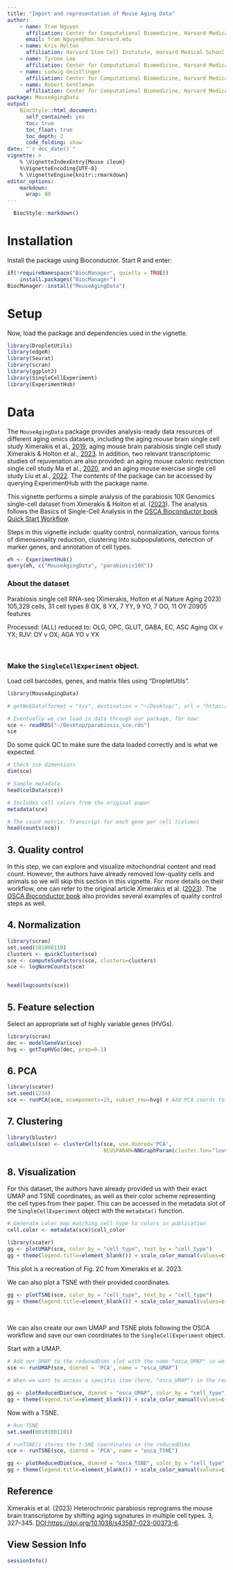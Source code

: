 ```yaml
---
title: "Import and representation of Mouse Aging Data"
author: 
    - name: Tram Nguyen
      affiliation: Center for Computational Biomedicine, Harvard Medical School
      email: Tram_Nguyen@hms.harvard.edu
    - name: Kris Holton
      affiliation: Harvard Stem Cell Institute, Harvard Medical School
    - name: Tyrone Lee
      affiliation: Center for Computational Biomedicine, Harvard Medical School
    - name: Ludwig Geistlinger
      affiliation: Center for Computational Biomedicine, Harvard Medical School
    - name: Robert Gentleman
      affiliation: Center for Computational Biomedicine, Harvard Medical School
package: MouseAgingData
output:
    BiocStyle::html_document:
      self_contained: yes 
      toc: true
      toc_float: true
      toc_depth: 2
      code_folding: show
date: "`r doc_date()`"
vignette: >
    % \VignetteIndexEntry{Mouse ileum}
    %\VignetteEncoding{UTF-8}
    % \VignetteEngine{knitr::rmarkdown}
editor_options: 
    markdown: 
      wrap: 80
---
```


```r
  BiocStyle::markdown()
```

# Installation

Install the package using Bioconductor. Start R and enter:

```r
if(!requireNamespace("BiocManager", quietly = TRUE))
    install.packages("BiocManager")
BiocManager::install("MouseAgingData")
```

# Setup

Now, load the package and dependencies used in the vignette.

```r
library(DropletUtils)
library(edgeR)
library(Seurat)
library(scran)
library(ggplot2)
library(SingleCellExperiment)
library(ExperimentHub)
```

# Data

The `MouseAgingData` package provides analysis-ready data resources of different
aging omics datasets, including the aging mouse brain single cell study
Ximerakis et al., [2019](https://www.nature.com/articles/s41593-019-0491-3),
aging mouse brain parabiosis single cell study Ximerakis & Holton et al.,
[2023](https://pubmed.ncbi.nlm.nih.gov/37118429/). In addition, two relevant
transcriptomic studies of rejuvenation are also provided: an aging mouse caloric
restriction single cell study Ma et al.,
[2020](https://pubmed.ncbi.nlm.nih.gov/32109414/), and an aging mouse exercise
single cell study Liu et al., [2022](https://pubmed.ncbi.nlm.nih.gov/37080206/).
The contents of the package can be accessed by querying ExperimentHub with the
package name.

This vignette performs a simple analysis of the parabiosis 10X Genomics
single-cell dataset from Ximerakis & Holton et al.
([2023](https://www.nature.com/articles/s43587-023-00373-6)). The analysis
follows the Basics of Single-Cell Analysis in the [OSCA Bioconductor book Quick
Start
Workflow](https://bioconductor.org/books/3.15/OSCA.intro/analysis-overview.html#quick-start-simple).

Steps in this vignette include: quality control, normalization, various forms of
dimensionality reduction, clustering into subpopulations, detection of marker
genes, and annotation of cell types.

```r
eh <- ExperimentHub()
query(eh, c("MouseAgingData", "parabiosis10X"))
```

### About the dataset

Parabiosis single cell RNA-seq (Ximerakis, Holton et al Nature Aging 2023)
105,329 cells, 31 cell types 8 OX, 8 YX, 7 YY, 9 YO, 7 OO, 11 OY 20905 features

Processed: (ALL) reduced to: OLG, OPC, GLUT, GABA, EC, ASC Aging OX v YX; RJV:
OY v OX; AGA YO v YX

<br>

### Make the `SingleCellExperiment` object.

Load cell barcodes, genes, and matrix files using "DropletUtils".

```r
library(MouseAgingData)

# getWebData(format = "tsv", destination = "~/Desktop/", url = "https://ftp.ncbi.nlm.nih.gov/geo/series/GSE222nnn/GSE222510/suppl/GSE222510_processed_barcodes.tsv.gz", header=F)

# Eventually we can load in data through our package, for now:
sce <- readRDS("~/Desktop/parabiosis_sce.rds")
sce
```

Do some quick QC to make sure the data loaded correctly and is what we expected.

```r
# Check sce dimensions
dim(sce)

# Sample metadata
head(colData(sce)) 

# Includes cell colors from the original paper
metadata(sce)

# The count matrix. Transcript for each gene per cell (column)
head(counts(sce)) 
```

## 3. Quality control

In this step, we can explore and visualize mitochondrial content and read count.
However, the authors have already removed low-quality cells and animals so we
will skip this section in this vignette. For more details on their workflow, one
can refer to the original article Ximerakis et al.
([2023](https://www.nature.com/articles/s43587-023-00373-6)). The [OSCA
Bioconductor
book](https://bioconductor.org/books/3.15/OSCA.basic/quality-control.html) also
provides several examples of quality control steps as well.

## 4. Normalization

```r
library(scran)
set.seed(101000110)
clusters <- quickCluster(sce)
sce <- computeSumFactors(sce, clusters=clusters)
sce <- logNormCounts(sce)


head(logcounts(sce))
```

## 5. Feature selection

Select an appropriate set of highly variable genes (HVGs).

```r
library(scran)
dec <- modelGeneVar(sce)
hvg <- getTopHVGs(dec, prop=0.1)
```

## 6. PCA

```r
library(scater)
set.seed(1234)
sce <- runPCA(sce, ncomponents=25, subset_row=hvg) # Add PCA coords to sce object
```

## 7. Clustering

```r
library(bluster)
colLabels(sce) <- clusterCells(sce, use.dimred='PCA',
                               BLUSPARAM=NNGraphParam(cluster.fun="louvain"))
```

## 8. Visualization

For this dataset, the authors have already provided us with their exact UMAP and
TSNE coordinates, as well as their color scheme representing the cell types from
their paper. This can be accessed in the metadata slot of the
`SingleCellExperiment` object with the `metadata()` function.

```r
# Generate color map matching cell type to colors in publication
cell.color <- metadata(sce)$cell_color

library(scater)
gg <- plotUMAP(sce, color_by = "cell_type", text_by = "cell_type") 
gg + theme(legend.title=element_blank()) + scale_color_manual(values=c(cell.color))
```

This plot is a recreation of Fig. 2C from Ximerakis et al. 2023.

We can also plot a TSNE with their provided coordinates.

```r
gg <- plotTSNE(sce, color_by = "cell_type", text_by = "cell_type") 
gg + theme(legend.title=element_blank()) + scale_color_manual(values=c(cell.color))
```

<br>

We can also create our own UMAP and TSNE plots following the OSCA workflow and
save our own coordinates to the `SingleCellExperiment` object.

Start with a UMAP.

```r
# Add our UMAP to the reducedDims slot with the name "osca_UMAP" so we do not confused it with the author's UMAP coords.
sce <- runUMAP(sce, dimred = 'PCA', name = "osca_UMAP")

# When we want to access a specific item (here, "osca_UMAP") in the reducedDims element of the SingleCellExperiment object, we can use the function plotReducedDim with the argument dimred.

gg <- plotReducedDim(sce, dimred = "osca_UMAP", color_by = "cell_type", text_by = "cell_type") 
gg + theme(legend.title=element_blank()) + scale_color_manual(values=c(cell.color))
```

Now with a TSNE.

```r
# Run TSNE
set.seed(00101001101)

# runTSNE() stores the t-SNE coordinates in the reducedDims
sce <- runTSNE(sce, dimred = 'PCA', name = "osca_TSNE")

gg <- plotReducedDim(sce, dimred = "osca_TSNE", color_by = "cell_type", text_by = "cell_type") 
gg + theme(legend.title=element_blank()) + scale_color_manual(values=c(cell.color))
```

## Reference

Ximerakis et al. (2023) Heterochronic parabiosis reprograms the mouse brain
transcriptome by shifting aging signatures in multiple cell types.
\emph{Nat Aging} 3, 327–345. <DOI:https://doi.org/10.1038/s43587-023-00373-6>.

## View Session Info

```r
sessionInfo()
```
